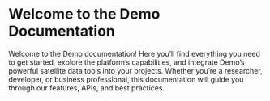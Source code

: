 # Welcome to the Demo Documentation

Welcome to the Demo documentation! Here you’ll find everything you need to get started, explore the platform’s capabilities, and integrate Demo’s powerful satellite data tools into your projects. Whether you're a researcher, developer, or business professional, this documentation will guide you through our features, APIs, and best practices.

